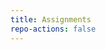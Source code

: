 ```yaml
---
title: Assignments
repo-actions: false
---
```


<!--
| # | Topic | pdf | Due Date |
|-----------------|-----------------|---------------------|---------------------|
| 0    | [IRA emission reduction assessment](assignments/hw0.qmd) | [hw0](assignments/hw0.pdf) | N/A    |
| 1    | [Air quality in China and India](assignments/hw1.qmd) | [hw1](assignments/hw1.pdf)  | 9/12 |
| 2    | [Energy project economics](assignments/hw2.qmd) | [hw2](assignments/hw2.pdf)  |  9/26      |
| 3    | [Energy technology and impacts](assignments/hw3.qmd) | [hw3](assignments/hw3.pdf)  | 10/24 |
| 4    | [Load forecast, energy justice](assignments/hw4.qmd)  | [hw4](assignments/hw4.pdf)  | 11/21  |
-->